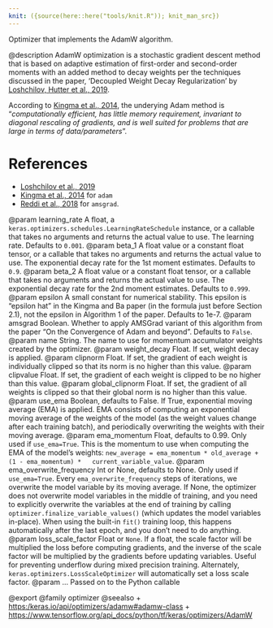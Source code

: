 ```yaml
---
knit: ({source(here::here("tools/knit.R")); knit_man_src})
---
```

Optimizer that implements the AdamW algorithm.

@description
AdamW optimization is a stochastic gradient descent method that is based on
adaptive estimation of first-order and second-order moments with an added
method to decay weights per the techniques discussed in the paper,
'Decoupled Weight Decay Regularization' by
[Loshchilov, Hutter et al., 2019](https://arxiv.org/abs/1711.05101).

According to
[Kingma et al., 2014](http://arxiv.org/abs/1412.6980),
the underying Adam method is "*computationally
efficient, has little memory requirement, invariant to diagonal rescaling of
gradients, and is well suited for problems that are large in terms of
data/parameters*".

# References
- [Loshchilov et al., 2019](https://arxiv.org/abs/1711.05101)
- [Kingma et al., 2014](http://arxiv.org/abs/1412.6980) for `adam`
- [Reddi et al., 2018](
    https://openreview.net/pdf?id=ryQu7f-RZ) for `amsgrad`.

@param learning_rate A float, a
    `keras.optimizers.schedules.LearningRateSchedule` instance, or
    a callable that takes no arguments and returns the actual value to
    use. The learning rate. Defaults to `0.001`.
@param beta_1 A float value or a constant float tensor, or a callable
    that takes no arguments and returns the actual value to use. The
    exponential decay rate for the 1st moment estimates.
    Defaults to `0.9`.
@param beta_2 A float value or a constant float tensor, or a callable
    that takes no arguments and returns the actual value to use. The
    exponential decay rate for the 2nd moment estimates.
    Defaults to `0.999`.
@param epsilon A small constant for numerical stability. This epsilon is
    "epsilon hat" in the Kingma and Ba paper (in the formula just
    before Section 2.1), not the epsilon in Algorithm 1 of the paper.
    Defaults to 1e-7.
@param amsgrad Boolean. Whether to apply AMSGrad variant of this algorithm
    from the paper "On the Convergence of Adam and beyond".
    Defaults to `False`.
@param name String. The name to use
  for momentum accumulator weights created by
  the optimizer.
@param weight_decay Float. If set, weight decay is applied.
@param clipnorm Float. If set, the gradient of each weight is individually
  clipped so that its norm is no higher than this value.
@param clipvalue Float. If set, the gradient of each weight is clipped to be
  no higher than this value.
@param global_clipnorm Float. If set, the gradient of all weights is clipped
  so that their global norm is no higher than this value.
@param use_ema Boolean, defaults to False. If True, exponential moving average
  (EMA) is applied. EMA consists of computing an exponential moving
  average of the weights of the model (as the weight values change after
  each training batch), and periodically overwriting the weights with
  their moving average.
@param ema_momentum Float, defaults to 0.99. Only used if `use_ema=True`.
  This is the momentum to use when computing
  the EMA of the model's weights:
  `new_average = ema_momentum * old_average + (1 - ema_momentum) *
  current_variable_value`.
@param ema_overwrite_frequency Int or None, defaults to None. Only used if
  `use_ema=True`. Every `ema_overwrite_frequency` steps of iterations,
  we overwrite the model variable by its moving average.
  If None, the optimizer
  does not overwrite model variables in the middle of training, and you
  need to explicitly overwrite the variables at the end of training
  by calling `optimizer.finalize_variable_values()`
  (which updates the model
  variables in-place). When using the built-in `fit()` training loop,
  this happens automatically after the last epoch,
  and you don't need to do anything.
@param loss_scale_factor Float or `None`. If a float, the scale factor will
  be multiplied the loss before computing gradients, and the inverse of
  the scale factor will be multiplied by the gradients before updating
  variables. Useful for preventing underflow during mixed precision
  training. Alternately, `keras.optimizers.LossScaleOptimizer` will
  automatically set a loss scale factor.
@param ... Passed on to the Python callable

@export
@family optimizer
@seealso
+ <https:/keras.io/api/optimizers/adamw#adamw-class>
+ <https://www.tensorflow.org/api_docs/python/tf/keras/optimizers/AdamW>
